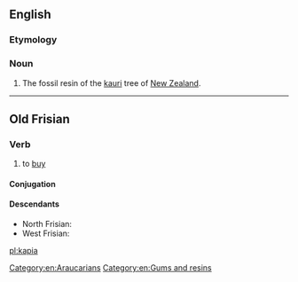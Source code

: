 ==English==

===Etymology===
{{etyl|mi|en}}

===Noun===
{{en-noun|-}}

# The fossil resin of the [[kauri]] tree of [[New Zealand]].

{{Webster 1913}}

----

==Old Frisian==

===Verb===
{{ofs-verb|head=kāpia}}

# to [[buy]]

====Conjugation====
{{ofs-conj-wk2|kāp}}

====Descendants====
* North Frisian: {{qualifier|Föhr-Amrum}} {{l|frr|kuupe}}
* West Frisian: {{l|fy|keapje}}

[[Category:en:Araucarians]]
[[Category:en:Gums and resins]]

[[pl:kapia]]